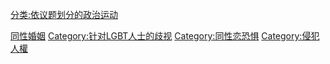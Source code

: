 
[[Category:同性婚姻|]]
[[Category:针对LGBT人士的歧视|Category:针对LGBT人士的歧视]]
[[Category:同性恋恐惧|Category:同性恋恐惧]]
[[Category:侵犯人權|Category:侵犯人權]]
[[分类:依议题划分的政治运动|分类:依议题划分的政治运动]]